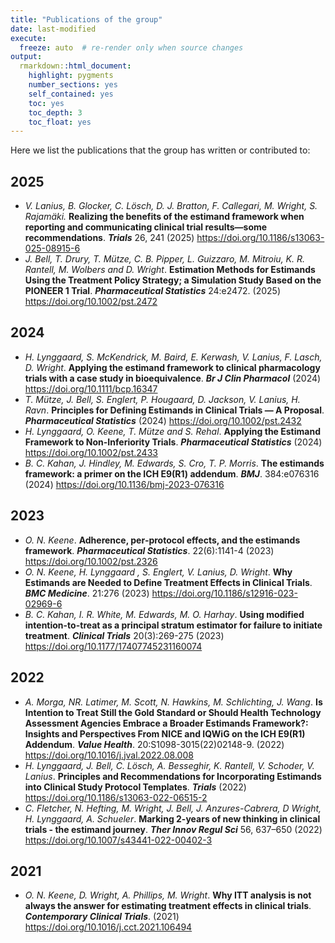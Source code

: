 ```yaml
---
title: "Publications of the group"
date: last-modified
execute:   
  freeze: auto  # re-render only when source changes
output: 
  rmarkdown::html_document:
    highlight: pygments
    number_sections: yes
    self_contained: yes
    toc: yes
    toc_depth: 3
    toc_float: yes
---
```


Here we list the publications that the group has written or contributed to:

## 2025

- *V. Lanius, B. Glocker, C. Lösch, D. J. Bratton, F. Callegari, M. Wright, S. Rajamäki.* **Realizing the benefits of the estimand framework when reporting and communicating clinical trial results—some recommendations**. ***Trials*** 26, 241 (2025) <https://doi.org/10.1186/s13063-025-08915-6>
- *J. Bell, T. Drury, T. Mütze, C. B. Pipper, L. Guizzaro, M. Mitroiu, K. R. Rantell, M. Wolbers and D. Wright*. **Estimation Methods for Estimands Using the Treatment Policy Strategy; a Simulation Study Based on the PIONEER 1 Trial**. ***Pharmaceutical Statistics*** 24:e2472. (2025) <https://doi.org/10.1002/pst.2472>


## 2024
- *H. Lynggaard, S. McKendrick, M. Baird, E. Kerwash,  V. Lanius, F. Lasch, D. Wright*. **Applying the estimand framework to clinical pharmacology trials with a case study in bioequivalence**. ***Br J Clin Pharmacol*** (2024) <https://doi.org/10.1111/bcp.16347>
- *T. Mütze, J. Bell, S. Englert, P. Hougaard, D. Jackson, V. Lanius, H. Ravn*. **Principles for Defining Estimands in Clinical Trials — A Proposal**. ***Pharmaceutical Statistics*** (2024) <https://doi.org/10.1002/pst.2432>
- *H. Lynggaard, O. Keene, T. Mütze and S. Rehal*. **Applying the Estimand Framework to Non-Inferiority Trials**. ***Pharmaceutical Statistics*** (2024) <https://doi.org/10.1002/pst.2433>
- *B. C. Kahan, J. Hindley, M. Edwards, S. Cro, T. P. Morris*. **The estimands framework: a primer on the ICH E9(R1) addendum**. ***BMJ***. 384:e076316 (2024) <https://doi.org/10.1136/bmj-2023-076316>

## 2023
- *O. N. Keene*. **Adherence, per‐protocol effects, and the estimands framework**. ***Pharmaceutical Statistics***.  22(6):1141-4 (2023) <https://doi.org/10.1002/pst.2326>
- *O. N. Keene, H. Lynggaard , S. Englert, V. Lanius, D. Wright*. **Why Estimands are Needed to Define Treatment Effects in Clinical Trials**. ***BMC Medicine***. 21:276 (2023) <https://doi.org/10.1186/s12916-023-02969-6>
- *B. C. Kahan, I. R. White, M. Edwards, M. O. Harhay*. **Using modified intention-to-treat as a principal stratum estimator for failure to initiate treatment**. ***Clinical Trials*** 20(3):269-275 (2023)  <https://doi.org/10.1177/17407745231160074>

## 2022
- *A. Morga, NR. Latimer, M. Scott, N. Hawkins, M. Schlichting, J. Wang*. **Is Intention to Treat Still the Gold Standard or Should Health Technology Assessment Agencies Embrace a Broader Estimands Framework?: Insights and Perspectives From NICE and IQWiG on the ICH E9(R1) Addendum**. ***Value Health***. 20:S1098-3015(22)02148-9. (2022) <https://doi.org/10.1016/j.jval.2022.08.008> 
- *H. Lynggaard, J. Bell, C. Lösch, A. Besseghir, K. Rantell, V. Schoder, V. Lanius*. **Principles and Recommendations for Incorporating Estimands into Clinical Study Protocol Templates**. ***Trials*** (2022) <https://doi.org/10.1186/s13063-022-06515-2> 
- *C. Fletcher, N. Hefting, M. Wright, J. Bell, J. Anzures-Cabrera, D Wright, H. Lynggaard, A. Schueler*. **Marking 2-years of new thinking in clinical trials - the estimand journey**. ***Ther Innov Regul Sci*** 56, 637–650 (2022) <https://doi.org/10.1007/s43441-022-00402-3> 

## 2021
- *O. N. Keene, D. Wright, A. Phillips, M. Wright*. **Why ITT analysis is not always the answer for estimating treatment effects in clinical trials**. ***Contemporary Clinical Trials***. (2021) <https://doi.org/10.1016/j.cct.2021.106494>